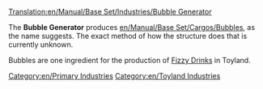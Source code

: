 [[Translation:en/Manual/Base Set/Industries/Bubble Generator]]

{{en/Industries|image=en/BubbleGenerator.png.png
|name=Bubble Generator
|climates=[[en/Manual/Climates]]
|accepts=Nothing
|produces=[[en/Manual/Base Set/Cargos/Bubbles]]
|notes=Not present in other [[en/Manual/Climates]].
}}

The '''Bubble Generator''' produces [[en/Manual/Base Set/Cargos/Bubbles]], as the name suggests. The exact method of how the structure does that is currently unknown.

Bubbles are one ingredient for the production of [[en/Manual/Base Set/Cargos/Fizzy Drinks|Fizzy Drinks]] in Toyland.

{{en/Navbox Industries}}

[[Category:en/Primary Industries]]
[[Category:en/Toyland Industries]]